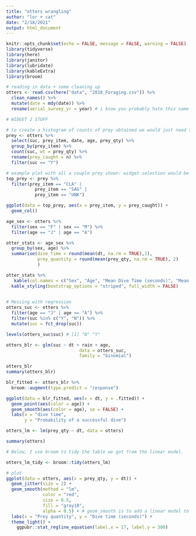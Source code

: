 ```yaml
---
title: "otters wrangling"
author: "lor + cat"
date: "2/18/2021"
output: html_document
---
```


```r
knitr::opts_chunk$set(echo = FALSE, message = FALSE, warning = FALSE)
library(tidyverse)
library(here)
library(janitor)
library(lubridate)
library(kableExtra)
library(broom)
```

```r
# reading in data + some cleaning up 
otters <- read.csv(here("data", "2018_Foraging.csv")) %>% 
  clean_names() %>% 
  mutate(date = mdy(date)) %>% 
  rename(aerial_survey_yr = year) # i know you probably hate this name LOL but i only renamed it because this is a DIFFERENT THING than the date; i was getting confused as to why the date and year columns had diff years listed so i just want to make that clear
```

```r
# WIDGET 2 STUFF

# to create a histogram of counts of prey obtained we would just need the prey item, success of dive (which indicates if dive is brought to surface or not), and prey quantity to determine the number of prey successfully caught 
prey <- otters %>% 
  select(suc, prey_item, date, age, prey_qty) %>% 
  group_by(prey_item) %>% 
  count(suc, wt = prey_qty) %>% 
  rename(prey_caught = n) %>% 
  filter(suc == "Y")

# example plot with all a couple prey shown: widget selection would be CLA, SAG, UNK
top_prey <- prey %>% 
  filter(prey_item == "CLA" |
           prey_item == "SAG" |
           prey_item == "UNK")

ggplot(data = top_prey, aes(x = prey_item, y = prey_caught)) +
  geom_col()
```


```r
age_sex <- otters %>% 
  filter(sex == "F" | sex == "M") %>% 
  filter(age == "J" | age == "A")

otter_stats <- age_sex %>% 
  group_by(sex, age) %>% 
  summarise(dive_time = round(mean(dt, na.rm = TRUE),2),
            prey_quantity = round(mean(prey_qty, na.rm = TRUE), 2) 
            )

otter_stats %>% 
   kable(col.names = c("Sex", "Age", "Mean Dive Time (seconds)", "Mean Prey Quantity")) %>% 
  kable_styling(bootstrap_options = "striped", full_width = FALSE)
  
```

```r
# Messing with regression
otters_suc <- otters %>% 
  filter(age == "J" | age == "A") %>% 
  filter(suc %in% c("Y", "N")) %>% 
  mutate(suc = fct_drop(suc))

levels(otters_suc$suc) # [1] "N" "Y"

otters_blr <- glm(suc ~ dt + rain + age, 
                            data = otters_suc, 
                            family = "binomial")

otters_blr
summary(otters_blr)

blr_fitted <- otters_blr %>% 
  broom::augment(type.predict = "response")
```

```r
ggplot(data = blr_fitted, aes(x = dt, y = .fitted)) +
  geom_point(aes(color = age)) +
  geom_smooth(aes(color = age), se = FALSE) +
  labs(x = "dive time",
       y = "Probability of a successful dive")
```

```r
otters_lm <- lm(prey_qty ~ dt, data = otters)

summary(otters)

# Below, I use broom to tidy the table we got from the linear model.

otters_lm_tidy <- broom::tidy(otters_lm)

# plot
ggplot(data = otters, aes(x = prey_qty, y = dt)) +
  geom_jitter(size = 2) +
  geom_smooth(method = "lm",
              color = "red",
              size = 0.5,
              fill = "gray10",
              alpha = 0.5) + # geom_smooth is to add a linear model to a scatterplot
  labs(x = "Prey quantity", y = "Dive time (seconds)") +
  theme_light() +
    ggpubr::stat_regline_equation(label.x = 17, label.y = 300)
```





